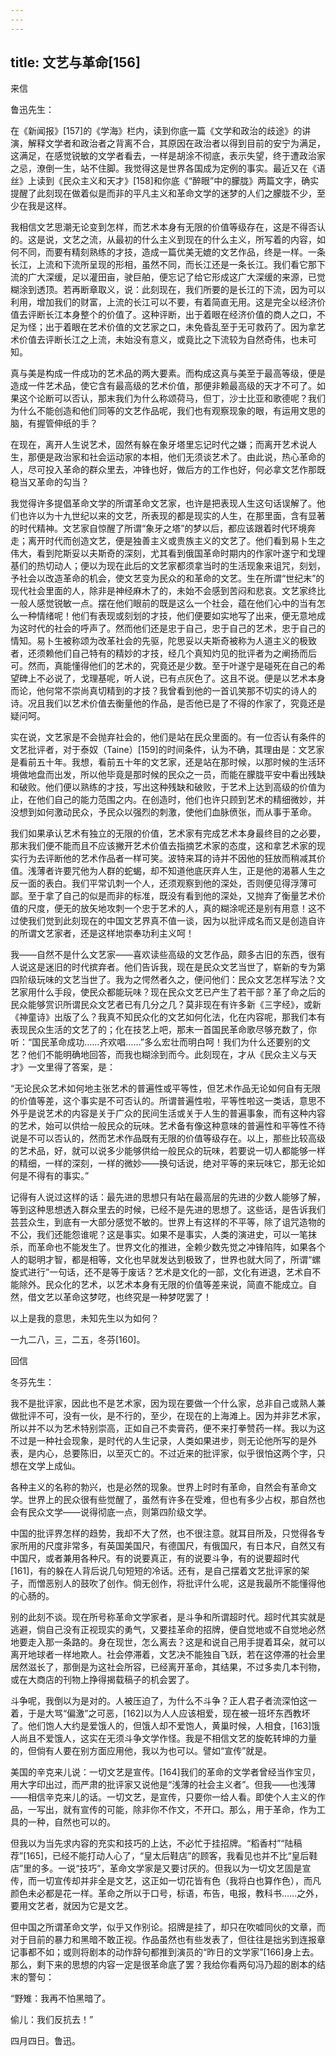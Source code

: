 ```yaml
---
---
---
```

title: 文艺与革命[156]
---




来信

鲁迅先生：

在《新闻报》[157]的《学海》栏内，读到你底一篇《文学和政治的歧途》的讲演，解释文学者和政治者之背离不合，其原因在政治者以得到目前的安宁为满足，这满足，在感觉锐敏的文学者看去，一样是胡涂不彻底，表示失望，终于遭政治家之忌，潦倒一生，站不住脚。我觉得这是世界各国成为定例的事实。最近又在《语丝》上读到《民众主义和天才》[158]和你底《“醉眼”中的朦胧》两篇文字，确实提醒了此刻现在做着似是而非的平凡主义和革命文学的迷梦的人们之朦胧不少，至少在我是这样。

我相信文艺思潮无论变到怎样，而艺术本身有无限的价值等级存在，这是不得否认的。这是说，文艺之流，从最初的什么主义到现在的什么主义，所写着的内容，如何不同，而要有精刻熟练的才技，造成一篇优美无媲的文艺作品，终是一样。一条长江，上流和下流所呈现的形相，虽然不同，而长江还是一条长江。我们看它那下流的广大深缓，足以灌田亩，驶巨舶，便忘记了给它形成这广大深缓的来源，已觉糊涂到透顶。若再断章取义，说：此刻现在，我们所要的是长江的下流，因为可以利用，增加我们的财富，上流的长江可以不要，有着简直无用。这是完全以经济价值去评断长江本身整个的价值了。这种评断，出于着眼在经济价值的商人之口，不足为怪；出于着眼在艺术价值的文艺家之口，未免昏乱至于无可救药了。因为拿艺术价值去评断长江之上流，未始没有意义，或竟比之下流较为自然奇伟，也未可知。

真与美是构成一件成功的艺术品的两大要素。而构成这真与美至于最高等级，便是造成一件艺术品，使它含有最高级的艺术价值，那便非赖最高级的天才不可了。如果这个论断可以否认，那末我们为什么称颂荷马，但丁，沙士比亚和歌德呢？我们为什么不能创造和他们同等的文艺作品呢，我们也有观察现象的眼，有运用文思的脑，有握管伸纸的手？

在现在，离开人生说艺术，固然有躲在象牙塔里忘记时代之嫌；而离开艺术说人生，那便是政治家和社会运动家的本相，他们无须谈艺术了。由此说，热心革命的人，尽可投入革命的群众里去，冲锋也好，做后方的工作也好，何必拿文艺作那既稳当又革命的勾当？

我觉得许多提倡革命文学的所谓革命文艺家，也许是把表现人生这句话误解了。他们也许以为十九世纪以来的文艺，所表现的都是现实的人生，在那里面，含有显著的时代精神。文艺家自惊醒了所谓“象牙之塔”的梦以后，都应该跟着时代环境奔走；离开时代而创造文艺，便是独善主义或贵族主义的文艺了。他们看到易卜生之伟大，看到陀斯妥以夫斯奇的深刻，尤其看到俄国革命时期内的作家叶遂宁和戈理基们的热切动人；便以为现在此后的文艺家都须拿当时的生活现象来诅咒，刻划，予社会以改造革命的机会，使文艺变为民众的和革命的文艺。生在所谓“世纪末”的现代社会里面的人，除非是神经麻木了的，未始不会感到苦闷和悲哀。文艺家终比一般人感觉锐敏一点。摆在他们眼前的既是这么一个社会，蕴在他们心中的当有怎么一种情绪呢！他们有表现或刻划的才技，他们便要如实地写了出来，便无意地成为这时代的社会的呼声了。然而他们还是忠于自己，忠于自己的艺术，忠于自己的情知。易卜生被称颂为改革社会的先驱，陀思妥以夫斯奇被称为人道主义的极致者，还须赖他们自己特有的精妙的才技，经几个真知灼见的批评者为之阐扬而后可。然而，真能懂得他们的艺术的，究竟还是少数。至于叶遂宁是碰死在自己的希望碑上不必说了，戈理基呢，听人说，已有点灰色了。这且不说。便是以艺术本身而论，他何常不崇尚真切精到的才技？我曾看到他的一首讥笑那不切实的诗人的诗。况且我们以艺术价值去衡量他的作品，是否他已是了不得的作家了，究竟还是疑问呵。

实在说，文艺家是不会抛弃社会的，他们是站在民众里面的。有一位否认有条件的文艺批评者，对于泰奴（Taine）[159]的时间条件，认为不确，其理由是：文艺家是看前五十年。我想，看前五十年的文艺家，还是站在那时候，以那时候的生活环境做地盘而出发，所以他毕竟是那时候的民众之一员，而能在朦胧平安中看出残缺和破败。他们便以熟练的才技，写出这种残缺和破败，于艺术上达到高级的价值为止，在他们自己的能力范围之内。在创造时，他们也许只顾到艺术的精细微妙，并没想到如何激动民众，予民众以强烈的刺激，使他们血脉偾张，而从事于革命。

我们如果承认艺术有独立的无限的价值，艺术家有完成艺术本身最终目的之必要，那末我们便不能而且不应该撇开艺术价值去指摘艺术家的态度，这和拿艺术家的现实行为去评断他的艺术作品者一样可笑。波特来耳的诗并不因他的狂放而稍减其价值。浅薄者许要咒他为人群的蛇蝎，却不知道他底厌弃人生，正是他的渴慕人生之反一面的表白。我们平常讥刺一个人，还须观察到他的深处，否则便见得浮薄可鄙。至于拿了自己的似是而非的标准，既没有看到他的深处，又抛弃了衡量艺术价值的尺度，便无的放矢地攻刺一个忠于艺术的人，真的糊涂呢还是别有用意！这不过使我们觉到此刻现在的中国文艺界真不值一谈，因为以批评成名而又是创造自许的所谓文艺家者，还是这样地崇奉功利主义呵！

我——自然不是什么文艺家——喜欢读些高级的文艺作品，颇多古旧的东西，很有人说这是迷旧的时代摈弃者。他们告诉我，现在是民众文艺当世了，崭新的专为第四阶级玩味的文艺当世了。我为之愕然者久之，便问他们：民众文艺怎样写法？文艺家用什么手段，使民众都能玩味？现在民众文艺已产生了若干部？革了命之后的民众能够赏识所谓民众文艺者已有几分之几？莫非现在有许多新《三字经》，或新《神童诗》出版了么？我真不知民众化的文艺如何化法，化在内容呢，那我们本有表现民众生活的文艺了的；化在技艺上吧，那末一首国民革命歌尽够充数了，你听：“国民革命成功……齐欢唱……”多么宏壮而明白呵！我们为什么还要别的文艺？他们不能明确地回答，而我也糊涂到而今。此刻现在，才从《民众主义与天才》一文里得了答案，是：

“无论民众艺术如何地主张艺术的普遍性或平等性，但艺术作品无论如何自有无限的价值等差，这个事实是不可否认的。所谓普遍性啦，平等性啦这一类话，意思不外乎是说艺术的内容是关于广众的民间生活或关于人生的普遍事象，而有这种内容的艺术，始可以供给一般民众的玩味。艺术备有像这种意味的普遍性和平等性不待说是不可以否认的，然而艺术作品既有无限的价值等级存在。以上，那些比较高级的艺术品，好，就可以说多少能够供给一般民众的玩味，若要说一切人都能够一样的精细，一样的深刻，一样的微妙——换句话说，绝对平等的来玩味它，那无论如何是不得有的事实。”

记得有人说过这样的话：最先进的思想只有站在最高层的先进的少数人能够了解，等到这种思想透入群众里去的时候，已经不是先进的思想了。这些话，是告诉我们芸芸众生，到底有一大部分感觉不敏的。世界上有这样的不平等，除了诅咒造物的不公，我们还能怨谁呢？这是事实。如果不是事实，人类的演进史，可以一笔抹杀，而革命也不能发生了。世界文化的推进，全赖少数先觉之冲锋陷阵，如果各个人的聪明才智，都是相等，文化也早就发达到极致了，世界也就大同了，所谓“螺旋式进行”一句话，还不是等于废话？艺术是文化的一部，文化有进退，艺术自不能除外。民众化的艺术，以艺术本身有无限的价值等差来说，简直不能成立。自然，借文艺以革命这梦呓，也终究是一种梦呓罢了！

以上是我的意思，未知先生以为如何？

一九二八，三，二五，冬芬[160]。

回信

冬芬先生：

我不是批评家，因此也不是艺术家，因为现在要做一个什么家，总非自己或熟人兼做批评不可，没有一伙，是不行的，至少，在现在的上海滩上。因为并非艺术家，所以并不以为艺术特别崇高，正如自己不卖膏药，便不来打拳赞药一样。我以为这不过是一种社会现象，是时代的人生记录，人类如果进步，则无论他所写的是外表，是内心，总要陈旧，以至灭亡的。不过近来的批评家，似乎很怕这两个字，只想在文学上成仙。

各种主义的名称的勃兴，也是必然的现象。世界上时时有革命，自然会有革命文学。世界上的民众很有些觉醒了，虽然有许多在受难，但也有多少占权，那自然也会有民众文学——说得彻底一点，则第四阶级文学。

中国的批评界怎样的趋势，我却不大了然，也不很注意。就耳目所及，只觉得各专家所用的尺度非常多，有英国美国尺，有德国尺，有俄国尺，有日本尺，自然又有中国尺，或者兼用各种尺。有的说要真正，有的说要斗争，有的说要超时代[161]，有的躲在人背后说几句短短的冷话。还有，是自己摆着文艺批评家的架子，而憎恶别人的鼓吹了创作。倘无创作，将批评什么呢，这是我最所不能懂得他的心肠的。

别的此刻不谈。现在所号称革命文学家者，是斗争和所谓超时代。超时代其实就是逃避，倘自己没有正视现实的勇气，又要挂革命的招牌，便自觉地或不自觉地必然地要走入那一条路的。身在现世，怎么离去？这是和说自己用手提着耳朵，就可以离开地球者一样地欺人。社会停滞着，文艺决不能独自飞跃，若在这停滞的社会里居然滋长了，那倒是为这社会所容，已经离开革命，其结果，不过多卖几本刊物，或在大商店的刊物上挣得揭载稿子的机会罢了。

斗争呢，我倒以为是对的。人被压迫了，为什么不斗争？正人君子者流深怕这一着，于是大骂“偏激”之可恶，[162]以为人人应该相爱，现在被一班坏东西教坏了。他们饱人大约是爱饿人的，但饿人却不爱饱人，黄巢时候，人相食，[163]饿人尚且不爱饿人，这实在无须斗争文学作怪。我是不相信文艺的旋乾转坤的力量的，但倘有人要在别方面应用他，我以为也可以。譬如“宣传”就是。

美国的辛克来儿说：一切文艺是宣传。[164]我们的革命的文学者曾经当作宝贝，用大字印出过，而严肃的批评家又说他是“浅薄的社会主义者”。但我——也浅薄——相信辛克来儿的话。一切文艺，是宣传，只要你一给人看。即使个人主义的作品，一写出，就有宣传的可能，除非你不作文，不开口。那么，用于革命，作为工具的一种，自然也可以的。

但我以为当先求内容的充实和技巧的上达，不必忙于挂招牌。“稻香村”“陆稿荐”[165]，已经不能打动人心了，“皇太后鞋店”的顾客，我看见也并不比“皇后鞋店”里的多。一说“技巧”，革命文学家是又要讨厌的。但我以为一切文艺固是宣传，而一切宣传却并非全是文艺，这正如一切花皆有色（我将白也算作色），而凡颜色未必都是花一样。革命之所以于口号，标语，布告，电报，教科书……之外，要用文艺者，就因为它是文艺。

但中国之所谓革命文学，似乎又作别论。招牌是挂了，却只在吹嘘同伙的文章，而对于目前的暴力和黑暗不敢正视。作品虽然也有些发表了，但往往是拙劣到连报章记事都不如；或则将剧本的动作辞句都推到演员的“昨日的文学家”[166]身上去。那么，剩下来的思想的内容一定是很革命底了罢？我给你看两句冯乃超的剧本的结末的警句：

“野雉：我再不怕黑暗了。

偷儿：我们反抗去！”

四月四日。鲁迅。